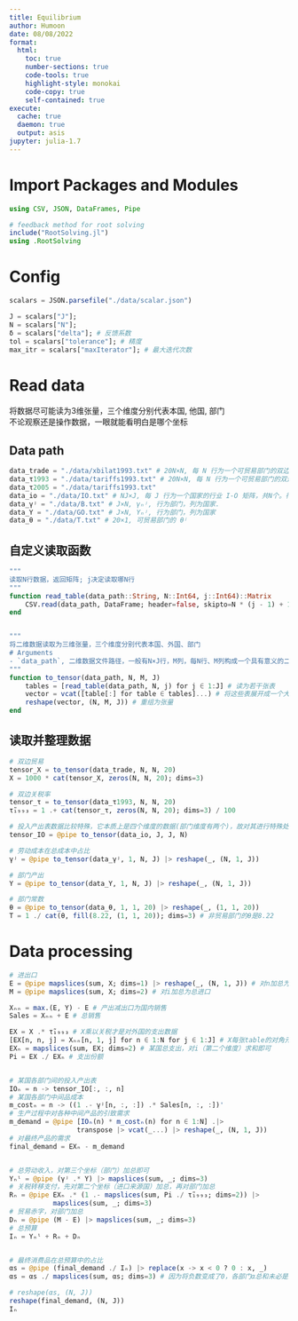 ```yaml
---
title: Equilibrium
author: Humoon
date: 08/08/2022
format:
  html:
    toc: true
    number-sections: true
    code-tools: true
    highlight-style: monokai
    code-copy: true
    self-contained: true
execute:
  cache: true
  daemon: true
  output: asis
jupyter: julia-1.7
---
```


# Import Packages and Modules

```julia
using CSV, JSON, DataFrames, Pipe

# feedback method for root solving
include("RootSolving.jl")
using .RootSolving
```

# Config

```julia
scalars = JSON.parsefile("./data/scalar.json")
```

```julia
J = scalars["J"];
N = scalars["N"];
δ = scalars["delta"]; # 反馈系数
tol = scalars["tolerance"]; # 精度
max_itr = scalars["maxIterator"]; # 最大迭代次数
```

# Read data

将数据尽可能读为3维张量，三个维度分别代表本国, 他国, 部门\
不论观察还是操作数据，一眼就能看明白是哪个坐标

## Data path

```julia
data_trade = "./data/xbilat1993.txt" # 20N×N, 每 N 行为一个可贸易部门的双边贸易量矩阵，共20个可贸易部门
data_τ1993 = "./data/tariffs1993.txt" # 20N×N, 每 N 行为一个可贸易部门的双边关税矩阵，共20个可贸易部门
data_τ2005 = "./data/tariffs1993.txt"
data_io = "./data/IO.txt" # NJ×J, 每 J 行为一个国家的行业 I-O 矩阵，共N个。行为 destination sectors，列为 source sectors
data_γʲ = "./data/B.txt" # J×N, γₙʲ, 行为部门，列为国家. 
data_Y = "./data/GO.txt" # J×N, Yₙʲ, 行为部门，列为国家
data_θ = "./data/T.txt" # 20×1, 可贸易部门的 θʲ
```

## 自定义读取函数

```julia
"""
读取N行数据，返回矩阵; j决定读取哪N行
"""
function read_table(data_path::String, N::Int64, j::Int64)::Matrix
    CSV.read(data_path, DataFrame; header=false, skipto=N * (j - 1) + 1, limit=N) |> Matrix
end


"""
将二维数据读取为三维张量，三个维度分别代表本国、外国、部门
# Arguments
- `data_path`, 二维数据文件路径，一般有N×J行，M列，每N行、M列构成一个具有意义的二维表，第三维在行方向排列
"""
function to_tensor(data_path, N, M, J)
    tables = [read_table(data_path, N, j) for j ∈ 1:J] # 读为若干张表
    vector = vcat([table[:] for table ∈ tables]...) # 将这些表展开成一个大向量
    reshape(vector, (N, M, J)) # 重组为张量
end
```

## 读取并整理数据

```julia
# 双边贸易
tensor_X = to_tensor(data_trade, N, N, 20)
X = 1000 * cat(tensor_X, zeros(N, N, 20); dims=3)

# 双边关税率
tensor_τ = to_tensor(data_τ1993, N, N, 20)
τ̃₁₉₉₃ = 1 .+ cat(tensor_τ, zeros(N, N, 20); dims=3) / 100

# 投入产出表数据比较特殊，它本质上是四个维度的数据(部门维度有两个)，故对其进行特殊处理
tensor_IO = @pipe to_tensor(data_io, J, J, N)

# 劳动成本在总成本中占比
γʲ = @pipe to_tensor(data_γʲ, 1, N, J) |> reshape(_, (N, 1, J))

# 部门产出
Y = @pipe to_tensor(data_Y, 1, N, J) |> reshape(_, (N, 1, J))

# 部门常数
θ = @pipe to_tensor(data_θ, 1, 1, 20) |> reshape(_, (1, 1, 20))
T = 1 ./ cat(θ, fill(8.22, (1, 1, 20)); dims=3) # 非贸易部门的θ是8.22
```

# Data processing

```julia
# 进出口
E = @pipe mapslices(sum, X; dims=1) |> reshape(_, (N, 1, J)) # 对n加总为总出口
M = @pipe mapslices(sum, X; dims=2) # 对i加总为总进口

Xₙₙ = max.(E, Y) - E # 产出减出口为国内销售
Sales = Xₙₙ + E # 总销售

EX = X .* τ̃₁₉₉₃ # X乘以关税才是对外国的支出数据
[EX[n, n, j] = Xₙₙ[n, 1, j] for n ∈ 1:N for j ∈ 1:J] # X每张table的对角元都是0，加上国内销售数据，才是完整的支出数据
EXₙ = mapslices(sum, EX; dims=2) # 某国总支出，对i（第二个维度）求和即可
Pi = EX ./ EXₙ # 支出份额


# 某国各部门间的投入产出表
IOₙ = n -> tensor_IO[:, :, n]
# 某国各部门中间品成本
m_costₙ = n -> ((1 .- γʲ[n, :, :]) .* Sales[n, :, :])'
# 生产过程中对各种中间产品的引致需求
m_demand = @pipe [IOₙ(n) * m_costₙ(n) for n ∈ 1:N] .|>
                 transpose |> vcat(_...) |> reshape(_, (N, 1, J))
# 对最终产品的需求
final_demand = EXₙ - m_demand


# 总劳动收入，对第三个坐标（部门）加总即可
Yₙˡ = @pipe (γʲ .* Y) |> mapslices(sum, _; dims=3)
# 关税转移支付，先对第二个坐标（进口来源国）加总，再对部门加总
Rₙ = @pipe EXₙ .* (1 .- mapslices(sum, Pi ./ τ̃₁₉₉₃; dims=2)) |>
           mapslices(sum, _; dims=3)
# 贸易赤字，对部门加总
Dₙ = @pipe (M - E) |> mapslices(sum, _; dims=3)
# 总预算
Iₙ = Yₙˡ + Rₙ + Dₙ


# 最终消费品在总预算中的占比
αs = @pipe (final_demand ./ Iₙ) |> replace(x -> x < 0 ? 0 : x, _)
αs = αs ./ mapslices(sum, αs; dims=3) # 因为将负数变成了0，各部门α总和未必是1，要重新归一化
```

```julia
# reshape(αs, (N, J))
reshape(final_demand, (N, J))
Iₙ
```
